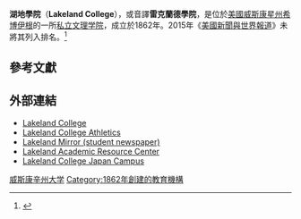 {{Other places|湖地學院}}
{{Infobox university
| name              = Lakeland College
| native_name       = 
| image             = File:LakelandCollegeSign.jpg
| image_name        =
| image_size        =
| image_alt         = 
| caption           = 
| latin_name        = 
| motto             = 
| mottoeng          = 
| established       = 1862
| closed            = 
| type              = [[私立大学|私立]][[美国文理学院|文理学院]]
| affiliation       = [[联合基督教会|联合基督教会]]
| endowment         = $1210萬（2011）<ref>{{cite web|title=U.S. and Canadian Institutions Listed by Fiscal Year 2011 Endowment Market Value and Percentage Change in Endowment Market Value from FY 2010 to FY 2011|publisher=National Association of College and University Business Officers|date=January 17, 2012|url=http://www.nacubo.org/Documents/research/2011_NCSE_Public_Tables_Endowment_Market_Values_Final_January_17_2012.pdf|page=21|format=PDF|accessdate=March 8, 2012|deadurl=yes|archiveurl=https://web.archive.org/web/20131029201322/http://www.nacubo.org/Documents/research/2011_NCSE_Public_Tables_Endowment_Market_Values_Final_January_17_2012.pdf|archivedate=2013年10月29日}}</ref>
| officer_in_charge = 
| chairman          = 
| chancellor        = 
| president=  Daniel W. Eck, JD
| vice-president    = 
| superintendent    = 
| provost           = 
| vice_chancellor   = 
| rector            = 
| principal         = 
| dean              = 
| director          = 
| head_label        = 
| head              = 
| academic_staff    = 
| administrative_staff  = 
| students          = 3,780（2014）<ref>{{cite web|title=Lakeland Homepage|publisher=Lakeland College|date=July 2014|url=http://lakeland.edu/|accessdate=2015-03-17|archive-date=2015-03-17|archive-url=https://web.archive.org/web/20150317223648/https://lakeland.edu/|dead-url=no}}</ref>
| undergrad         = 
| postgrad          = 
| doctoral          = 
| other             = 
 |city = [[希博伊根_(威斯康辛州)|希博伊根]]
|state=[[威斯康星州|威斯康星州]]
|country=[[美國|美國]]
| coor              = 
| campus            = 
| former_names      = Mission House College
| free_label        = 
| free              = 
| sports            = 
| colors            = 藍色和金色
| colours           = 
| nickname          = Muskies
| mascot            = 
| athletics         = 
| affiliations      = 
| website           = {{URL|www.lakeland.edu}}
| footnotes         = 
}}

'''湖地學院'''（'''Lakeland College'''），或音譯'''雷克蘭德學院'''，是位於[[美國|美國]][[威斯康星州|威斯康星州]][[希博伊根_(威斯康辛州)|希博伊根]]的一所[[私立大学|私立]][[美国文理学院|文理学院]]，成立於1862年。2015年《[[美國新聞與世界報道|美國新聞與世界報道]]》未將其列入排名。<ref>{{cite web|title=Lakeland College|url=http://colleges.usnews.rankingsandreviews.com/best-colleges/lakeland-college-3854|publisher=U.S. News and World Report|accessdate=2015-03-17|archive-date=2015-03-15|archive-url=https://web.archive.org/web/20150315130519/http://colleges.usnews.rankingsandreviews.com/best-colleges/lakeland-college-3854|dead-url=no}}</ref>

==參考文獻==
{{reflist|30em}}

==外部連結==
{{Commons category|Lakeland College (Wisconsin)}}
* [http://lakeland.edu/ Lakeland College] {{Wayback|url=http://lakeland.edu/ |date=20150317223648 }}
* [http://lakeland.edu/athletics/ Lakeland College Athletics] {{Wayback|url=http://lakeland.edu/athletics/ |date=20150925061129 }}
* [http://www.lakelandmirror.com Lakeland Mirror (student newspaper)] {{Wayback|url=http://www.lakelandmirror.com/ |date=20200823060943 }}
* [https://web.archive.org/web/20160304000720/http://lakeland.edu/studentservices/arc/ Lakeland Academic Resource Center]
* [http://lcj.lakeland.edu/ Lakeland College Japan Campus] {{Wayback|url=http://lcj.lakeland.edu/ |date=20150322154455 }}

{{coord|43.84213|-87.88372|format=dms|display=title|type:landmark}}

{{威斯康星州的學院和大學}}

[[Category:威斯康辛州大学|]]
[[Category:1862年創建的教育機構|Category:1862年創建的教育機構]]